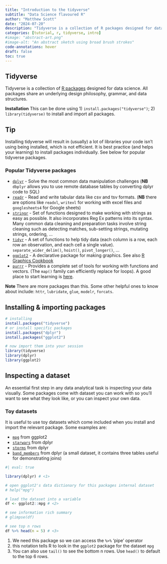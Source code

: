 ```yaml
---
title: "Introduction to the tidyverse"
subtitle: "Data Science flavoured R"
author: "Matthew Scott"
date: "2024-07-20"
description: "Tidyverse is a collection of R packages designed for data science"
categories: [tutorial, r, tidyverse, intro]
#image: "abstract-art.png"
#image-alt: "An abstract sketch using broad brush strokes"
code-annotations: hover
draft: false
toc: true
---
```


## Tidyverse

Tidyverse is a collection of [R packages](https://www.tidyverse.org/packages/) designed for data science. All packages share an underlying design philosophy, grammar, and data structures.

**Installation** This can be done using  1) `install.packages("tidyverse")`; 2) `library(tidyverse)` to install and import all packages.

:::{.callout-tip appearance="simple" icon="true"}
## Tip 
Installing tidyverse will result in (usually) a lot of libraries your code isn't using being installed, which is not efficient. It is best practice (and helps your learning) to install packages individually. See below for popular tidyverse packages.
:::

### Popular Tidyverse packages

* [`dplyr`](https://dplyr.tidyverse.org/) - Solve the most common data manipulation challenges (**NB** `dbplyr` allows you to use remote database tables by converting dplyr code to SQL)
* [`readr`](https://readr.tidyverse.org/) - Read and write tabular data like csv and tsv formats. (**NB** there are options like `readxl`, `writexl` for working with excel files and `googlesheets4` for Google sheets)
* [`stringr`](https://stringr.tidyverse.org/) - Set of functions designed to make working with strings as easy as possible. It also incorporates Reg Ex patterns into its syntax. Many common data cleaning and preparation tasks involve string cleaning such as detecting matches, sub-setting strings, mutating strings, ordering, ...
* [`tidyr`](https://tidyr.tidyverse.org/) - A set of functions to help tidy data (each column is a row, each row an observation, and each cell a single value). `separate_wider_delim()`, `hoist()`, `pivot_longer()`, ...
* [`ggplot2`](https://ggplot2.tidyverse.org/) - A declarative package for making graphics. See also [R Graphics Cookbook](https://r-graphics.org/)
* [`purrr`](https://purrr.tidyverse.org/) - Provides a complete set of tools for working with functions and vectors. (The `map()` family can efficiently replace for loops). A good place to start learning is [here](https://r4ds.had.co.nz/iteration.html).

**Note** There are more packages than this. Some other helpful ones to know about include: `httr`, `lubridate`, `glue`, `modelr`, `forcats`.

## Installing & importing packages

```r
# installing
install.packages("tidyverse")
# or install specific packages
install.packages("dplyr")
install.packages("ggplot2")

# now import them into your session
library(tidyverse)
library(dplyr)
library(ggplot2)
```

## Inspecting a dataset

An essential first step in any data analytical task is inspecting your data visually. Some packages come with dataset you can work with so you'll want to see what they look like, or you can inspect your own data.

### Toy datasets

It is useful to use toy datasets which come included when you install and import the relevant package. Some examples are:

- [`mpg`](https://ggplot2.tidyverse.org/reference/mpg.html) from ggplot2
- [`starwars`](https://dplyr.tidyverse.org/reference/starwars.html) from dplyr
- [`storms`](https://dplyr.tidyverse.org/reference/storms.html) from dplyr
- [`band_members`](https://dplyr.tidyverse.org/reference/band_members.html) from dplyr (a small dataset, it contains three tables useful for demonstrating joins)

```r
#| eval: true

library(dplyr) # <1>

# open ggplot2's data dictionary for this packages internal dataset
# help("mpg")

# load the dataset into a variable
df <- ggplot2::mpg # <2>

# see information rich summary
# glimpse(df)

# see top n rows
df %>% head(n = 5) # <3>
```
1. We need this package so we can access the `%>%` 'pipe' operator
2. this notation tells R to look in the `ggplot2` package for the dataset `mpg`
3. You can also use `tail()` to see the bottom n rows. Use `head()` to default to the top 6 rows.
